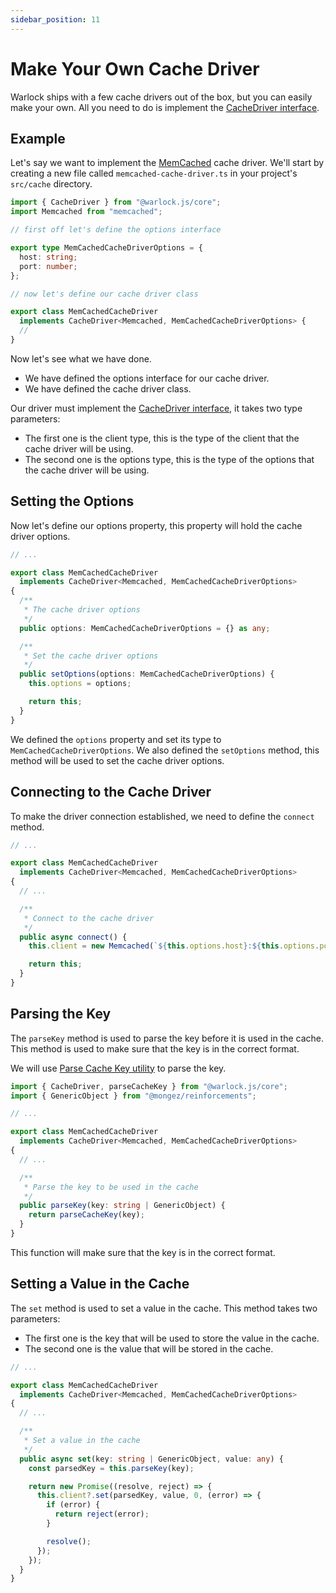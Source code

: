 ```yaml
---
sidebar_position: 11
---
```


# Make Your Own Cache Driver

Warlock ships with a few cache drivers out of the box, but you can easily make your own. All you need to do is implement the [CacheDriver interface](./cache-driver-interface).

## Example

Let's say we want to implement the [MemCached](https://memcached.org/) cache driver. We'll start by creating a new file called `memcached-cache-driver.ts` in your project's `src/cache` directory.

```ts
import { CacheDriver } from "@warlock.js/core";
import Memcached from "memcached";

// first off let's define the options interface

export type MemCachedCacheDriverOptions = {
  host: string;
  port: number;
};

// now let's define our cache driver class

export class MemCachedCacheDriver
  implements CacheDriver<Memcached, MemCachedCacheDriverOptions> {
  //
}
```

Now let's see what we have done.

- We have defined the options interface for our cache driver.
- We have defined the cache driver class.

Our driver must implement the [CacheDriver interface](./cache-driver-interface), it takes two type parameters:

- The first one is the client type, this is the type of the client that the cache driver will be using.
- The second one is the options type, this is the type of the options that the cache driver will be using.

## Setting the Options

Now let's define our options property, this property will hold the cache driver options.

```ts
// ...

export class MemCachedCacheDriver
  implements CacheDriver<Memcached, MemCachedCacheDriverOptions>
{
  /**
   * The cache driver options
   */
  public options: MemCachedCacheDriverOptions = {} as any;

  /**
   * Set the cache driver options
   */
  public setOptions(options: MemCachedCacheDriverOptions) {
    this.options = options;

    return this;
  }
}
```

We defined the `options` property and set its type to `MemCachedCacheDriverOptions`. We also defined the `setOptions` method, this method will be used to set the cache driver options.

## Connecting to the Cache Driver

To make the driver connection established, we need to define the `connect` method.

```ts
// ...

export class MemCachedCacheDriver
  implements CacheDriver<Memcached, MemCachedCacheDriverOptions>
{
  // ...

  /**
   * Connect to the cache driver
   */
  public async connect() {
    this.client = new Memcached(`${this.options.host}:${this.options.port}`);

    return this;
  }
}
```

## Parsing the Key

The `parseKey` method is used to parse the key before it is used in the cache. This method is used to make sure that the key is in the correct format.

We will use [Parse Cache Key utility](./utils#parse-cache-key) to parse the key.

```ts
import { CacheDriver, parseCacheKey } from "@warlock.js/core";
import { GenericObject } from "@mongez/reinforcements";

// ...

export class MemCachedCacheDriver
  implements CacheDriver<Memcached, MemCachedCacheDriverOptions>
{
  // ...

  /**
   * Parse the key to be used in the cache
   */
  public parseKey(key: string | GenericObject) {
    return parseCacheKey(key);
  }
}
```

This function will make sure that the key is in the correct format.

## Setting a Value in the Cache

The `set` method is used to set a value in the cache. This method takes two parameters:

- The first one is the key that will be used to store the value in the cache.
- The second one is the value that will be stored in the cache.

```ts
// ...

export class MemCachedCacheDriver
  implements CacheDriver<Memcached, MemCachedCacheDriverOptions>
{
  // ...

  /**
   * Set a value in the cache
   */
  public async set(key: string | GenericObject, value: any) {
    const parsedKey = this.parseKey(key);

    return new Promise((resolve, reject) => {
      this.client?.set(parsedKey, value, 0, (error) => {
        if (error) {
          return reject(error);
        }

        resolve();
      });
    });
  }
}
```
